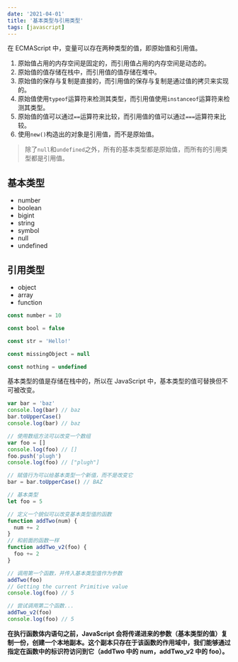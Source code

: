 ```yaml
---
date: '2021-04-01'
title: '基本类型与引用类型'
tags: [javascript]
---
```


在 ECMAScript 中，变量可以存在两种类型的值，即原始值和引用值。

1. 原始值占用的内存空间是固定的，而引用值占用的内存空间是动态的。
2. 原始值的值存储在栈中，而引用值的值存储在堆中。
3. 原始值的保存与复制是直接的，而引用值的保存与复制是通过值的拷贝来实现的。
4. 原始值使用`typeof`运算符来检测其类型，而引用值使用`instanceof`运算符来检测其类型。
5. 原始值的值可以通过`==`运算符来比较，而引用值的值可以通过`===`运算符来比较。
6. 使用`new()`构造出的对象是引用值，而不是原始值。

> 除了`null`和`undefined`之外，所有的基本类型都是原始值，而所有的引用类型都是引用值。

## 基本类型

- number
- boolean
- bigint
- string
- symbol
- null
- undefined

## 引用类型

- object
- array
- function

```js
const number = 10

const bool = false

const str = 'Hello!'

const missingObject = null

const nothing = undefined
```

基本类型的值是存储在栈中的，所以在 JavaScript 中，基本类型的值可替换但不可被改变。

```js
var bar = 'baz'
console.log(bar) // baz
bar.toUpperCase()
console.log(bar) // baz

// 使用数组方法可以改变一个数组
var foo = []
console.log(foo) // []
foo.push('plugh')
console.log(foo) // ["plugh"]

// 赋值行为可以给基本类型一个新值，而不是改变它
bar = bar.toUpperCase() // BAZ
```

```js
// 基本类型
let foo = 5

// 定义一个貌似可以改变基本类型值的函数
function addTwo(num) {
  num += 2
}
// 和前面的函数一样
function addTwo_v2(foo) {
  foo += 2
}

// 调用第一个函数，并传入基本类型值作为参数
addTwo(foo)
// Getting the current Primitive value
console.log(foo) // 5

// 尝试调用第二个函数...
addTwo_v2(foo)
console.log(foo) // 5
```

**在执行函数体内语句之前，JavaScript 会将传递进来的参数（基本类型的值）复制一份，创建一个本地副本。这个副本只存在于该函数的作用域中，我们能够通过指定在函数中的标识符访问到它（addTwo 中的 num，addTwo_v2 中的 foo）。**
